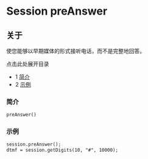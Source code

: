 # Session preAnswer 

## 关于

使您能够以早期媒体的形式接听电话，而不是完整地回答。

点击此处展开目录

* 1 [简介](#synopsis)
* 2 [示例](#example)

### 简介

```xml
preAnswer()
```

### 示例

```xml
session.preAnswer();
dtmf = session.getDigits(10, "#", 10000);
```